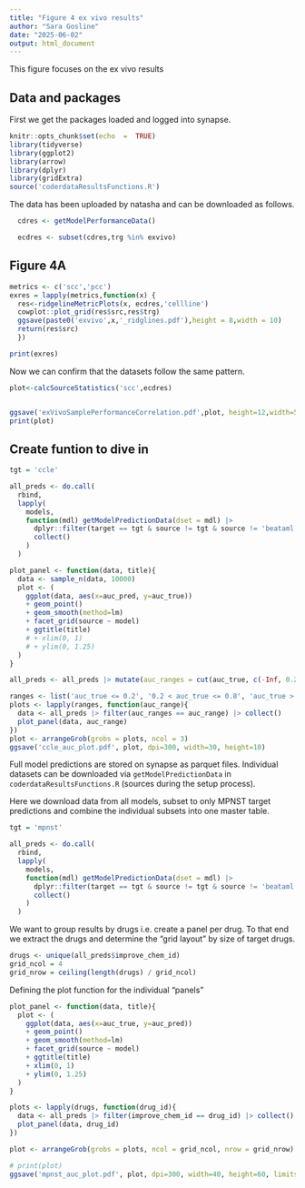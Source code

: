 ```yaml
---
title: "Figure 4 ex vivo results"
author: "Sara Gosline"
date: "2025-06-02"
output: html_document
---
```


This figure focuses on the ex vivo results

## Data and packages

First we get the packages loaded and logged into synapse.
```r
knitr::opts_chunk$set(echo  =  TRUE)
library(tidyverse)
library(ggplot2)
library(arrow)
library(dplyr)
library(gridExtra)
source('coderdataResultsFunctions.R')
```


The data has been uploaded by natasha and can be downloaded as follows.

```r

  cdres <- getModelPerformanceData()

  ecdres <- subset(cdres,trg %in% exvivo)


```

## Figure 4A


```r
metrics <- c('scc','pcc')
exres = lapply(metrics,function(x) {
  res<-ridgelineMetricPlots(x, ecdres,'cellline')
  cowplot::plot_grid(res$src,res$trg)
  ggsave(paste0('exvivo',x,'_ridglines.pdf'),height = 8,width = 10)
  return(res$src)
  })

print(exres)
```

Now we can confirm that the datasets follow the same pattern. 

```r


plot<-calcSourceStatistics('scc',ecdres)


ggsave('exVivoSamplePerformanceCorrelation.pdf',plot, height=12,width=5)
print(plot)

```

## Create funtion to dive in


```r
tgt = 'ccle'

all_preds <- do.call(
  rbind,
  lapply(
    models,
    function(mdl) getModelPredictionData(dset = mdl) |>
      dplyr::filter(target == tgt & source != tgt & source != 'beataml' & source != 'mpnst') |>
      collect()
    )
  )
```
```r
plot_panel <- function(data, title){
  data <- sample_n(data, 10000)
  plot <- (
    ggplot(data, aes(x=auc_pred, y=auc_true))
    + geom_point()
    + geom_smooth(method=lm)
    + facet_grid(source ~ model)
    + ggtitle(title)
    # + xlim(0, 1)
    # + ylim(0, 1.25)
  )
}
```
```r
all_preds <- all_preds |> mutate(auc_ranges = cut(auc_true, c(-Inf, 0.2, 0.8, Inf), labels = c('auc_true <= 0.2', '0.2 < auc_true <= 0.8', 'auc_true > 0.8')))

```
```r
ranges <- list('auc_true <= 0.2', '0.2 < auc_true <= 0.8', 'auc_true > 0.8')
plots <- lapply(ranges, function(auc_range){
  data <- all_preds |> filter(auc_ranges == auc_range) |> collect()
  plot_panel(data, auc_range)
})
plot <- arrangeGrob(grobs = plots, ncol = 3)
ggsave('ccle_auc_plot.pdf', plot, dpi=300, width=30, height=10)
```

Full model predictions are stored on synapse as parquet files. Individual
datasets can be downloaded via `getModelPredictionData` in
`coderdataResultsFunctions.R` (sources during the setup process).

Here we download data from all models, subset to only MPNST target predictions
and combine the individual subsets into one master table.
```r

tgt = 'mpnst'

all_preds <- do.call(
  rbind,
  lapply(
    models,
    function(mdl) getModelPredictionData(dset = mdl) |>
      dplyr::filter(target == tgt & source != tgt & source != 'beataml') |>
      collect()
    )
  )

```

We want to group results by drugs i.e. create a panel per drug. To that end we 
extract the drugs and determine the "grid layout" by size of target drugs.
```r

drugs <- unique(all_preds$improve_chem_id)
grid_ncol = 4
grid_nrow = ceiling(length(drugs) / grid_ncol)
```

Defining the plot function for the individual "panels"
```r
plot_panel <- function(data, title){
  plot <- (
    ggplot(data, aes(x=auc_true, y=auc_pred))
    + geom_point()
    + geom_smooth(method=lm)
    + facet_grid(source ~ model)
    + ggtitle(title)
    + xlim(0, 1)
    + ylim(0, 1.25)
  )
}

```

```r
plots <- lapply(drugs, function(drug_id){
  data <- all_preds |> filter(improve_chem_id == drug_id) |> collect()
  plot_panel(data, drug_id)
})
```

```r
plot <- arrangeGrob(grobs = plots, ncol = grid_ncol, nrow = grid_nrow)
```


```r
# print(plot)
ggsave('mpnst_auc_plot.pdf', plot, dpi=300, width=40, height=60, limitsize = FALSE)
```
